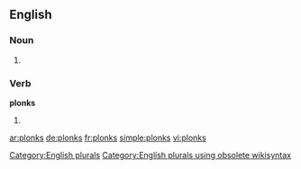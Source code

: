 ==English==

===Noun===
{{head|en}}

# {{plural of|plonk}}

===Verb===
'''plonks'''

# {{en-third-person singular of|plonk}}

[[Category:English plurals]][[Category:English plurals using obsolete wikisyntax]]

[[ar:plonks]]
[[de:plonks]]
[[fr:plonks]]
[[simple:plonks]]
[[vi:plonks]]